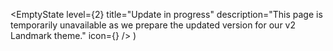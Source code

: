 
<TshirtEmptyState />

  <EmptyState
    level={2}
    title="Update in progress"
    description="This page is temporarily unavailable as we prepare the
    updated version for our v2 Landmark theme."
    icon={<InProgress size="xxlarge" />}
  />
)